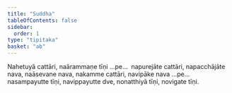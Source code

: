 ```yaml
---
title: "Suddha"
tableOfContents: false
sidebar:
  order: 1
type: "tipitaka"
basket: "ab"
---
```



<DynamicBreadcrumb />

<Division number="63">

<Paragraph number="2020">
Nahetuyā cattāri, naārammaṇe tīṇi …pe…  napurejāte cattāri, napacchājāte nava, naāsevane nava, nakamme cattāri, navipāke nava …pe…  nasampayutte tīṇi, navippayutte dve, nonatthiyā tīṇi, novigate tīṇi.
</Paragraph>
</Division>